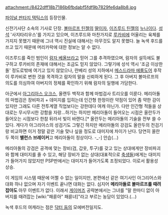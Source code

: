 attachment:/8422dff18b7186b6fbdabf5fdf9b7829fe6da8b8.jpg

[[파이널 판타지 택틱스]]의 등장인물.

신전기사단 소속의 기사로 단장. [[볼마르프 틴젤]]의 [[딸]]이자, [[이즈루드 틴젤]]의 [[누나]]이다. [[성석]] '사지타리우스'를 가지고 있으며, 이즈루드와 마찬가지로 [[루카비]]에 어울리는 육체를 가지지 못했기 때문에 그녀 역시 진실에 대해서는 아무것도 알지 못했다. 늘 녹색 후드를 쓰고 있기 때문에 머리카락에 대한 정보는 알 수 없다.

이즈루드를 죽인 범인이 [[람자 베올브]]라고 믿어 그를 추격하였으며, 람자의 설득에도 불구하고 루카비의 존재에 대해서는 조금도 믿지 않았다. 그렇기에 성석 역시 '조금 이상한 돌' 정도로밖에 여기고 있지 않았으나, 란베리 성의 지하에서 [[메스드라마 에룸도어]] 후작이 루카비로 변한 것을 목격하고 람자의 말을 신뢰하게 된다. 그 후 아버지 볼마르프의 의도를 의심하여 아버지의 정체를 확인하기 위해 람자의 일행에 가담한다.

아군에서 [[아그리아스 오크스]], 올랜두 백작과 함께 마법검사 트리오를 이룬다. 메리아돌의 마법검은  장비파괴 + 데미지를 입히는데 인간형 한정이란 약점이 있어 좀 약한 감이 있지만 그래도 다른 전투계열 직업보다는 강한데다 여캐 아닌가. 다만 인간형 적들을 상대로는 무시무시한 강함을 자랑...하기는 하지만 메리아돌이 들어오는 시점은 올란두가 들어오는 시점보다 한참 뒤라서 빛이 바랜다.[* 올란두는 메리아돌의 기술을 전부 쓸 수 있다. 게다가 아그리아스의 성검기도 그렇긴 하지만 메리아돌의 강검도 올란두의 전검기랑 비교하면 이거 정말 같은 기술 맞나 싶을 정도로 대미지에 차이가 난다. 당연히 올란두 쪽이 '''밸런스 브레이커'''고 메리아돌이 정상이다. -_-] 안습(...) 

메리아돌의 강검은 공격에 맞는 장비(검, 갑옷, 투구)를 갖고 있는 상대에게만 장비파괴와 함께 대미지를 줄 수 있고, 해당 장비가 없는 상대(대표적으로 [[축생]]들)에게는 대미지가 들어가지 않았지만 PSP판에서는 대미지가 들어가도록 조정되었다. 이로서 활용성 상승.

이 게임의 시스템 때문에 어쩔 수 없는 일이지만, 본편에선 같은 여기사인 아그리어스와 대화 하나 없으며 자기 이벤트 끝나면 대화는 없다. 심지어 '''메리아돌로 볼마르프를 때려잡아도''' 아무 이벤트가 없다. 이래서 [[게이머즈]] 공략본에서는 그녀를 "말 한마디 없이 아버지를 때려잡는 [wiki:"패륜아" 패륜녀]"라고 부르는 농담이 있었다.(…)

녹색 후드의 여캐라는 점은 [[닥터 둠]]의 모에버전일지도.
